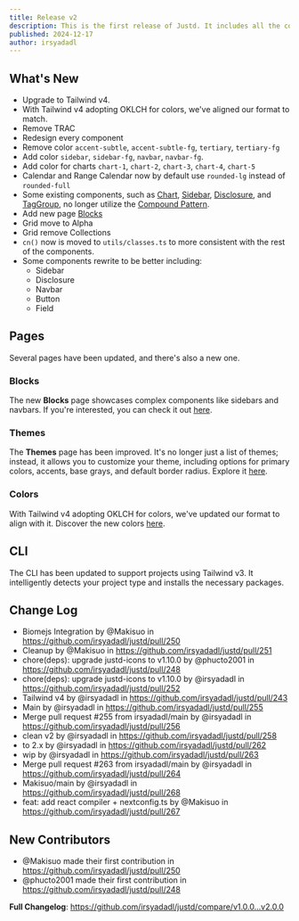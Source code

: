 ```yaml
---
title: Release v2
description: This is the first release of Justd. It includes all the components and utilities that you need to build your next project.
published: 2024-12-17
author: irsyadadl
---
```


## What's New
- Upgrade to Tailwind v4.
- With Tailwind v4 adopting OKLCH for colors, we've aligned our format to match.
- Remove TRAC
- Redesign every component
- Remove color `accent-subtle`, `accent-subtle-fg`, `tertiary`, `tertiary-fg`
- Add color `sidebar`, `sidebar-fg`, `navbar`, `navbar-fg`.
- Add color for charts `chart-1`, `chart-2`, `chart-3`, `chart-4`, `chart-5`
- Calendar and Range Calendar now by default use `rounded-lg` instead of `rounded-full`
- Some existing components, such as [Chart](/docs/components/charts/setup), [Sidebar](/docs/components/layouts/sidebar), [Disclosure](/docs/components/navigation/disclosure), and [TagGroup](/docs/components/collections/tag-group), no longer utilize the [Compound Pattern](https://www.patterns.dev/react/compound-pattern/).
- Add new page [Blocks](/blocks)
- Grid move to Alpha
- Grid remove Collections
- `cn()` now is moved to `utils/classes.ts` to more consistent with the rest of the components.
- Some components rewrite to be better including:
  - Sidebar
  - Disclosure
  - Navbar
  - Button
  - Field



## Pages
Several pages have been updated, and there's also a new one.

### Blocks
The new **Blocks** page showcases complex components like sidebars and navbars. If you're interested, you can check it out [here](/blocks).

### Themes
The **Themes** page has been improved. It's no longer just a list of themes; instead, it allows you to customize your theme, including options for primary colors, accents, base grays, and default border radius. Explore it [here](/themes).

### Colors
With Tailwind v4 adopting OKLCH for colors, we've updated our format to align with it. Discover the new colors [here](/colors).

## CLI
The CLI has been updated to support projects using Tailwind v3. It intelligently detects your project type and installs the necessary packages.

## Change Log
* Biomejs Integration by @Makisuo in https://github.com/irsyadadl/justd/pull/250
* Cleanup by @Makisuo in https://github.com/irsyadadl/justd/pull/251
* chore(deps): upgrade justd-icons to v1.10.0 by @phucto2001 in https://github.com/irsyadadl/justd/pull/248
* chore(deps): upgrade justd-icons to v1.10.0 by @irsyadadl in https://github.com/irsyadadl/justd/pull/252
* Tailwind v4 by @irsyadadl in https://github.com/irsyadadl/justd/pull/243
* Main by @irsyadadl in https://github.com/irsyadadl/justd/pull/255
* Merge pull request #255 from irsyadadl/main by @irsyadadl in https://github.com/irsyadadl/justd/pull/256
* clean v2 by @irsyadadl in https://github.com/irsyadadl/justd/pull/258
* to 2.x by @irsyadadl in https://github.com/irsyadadl/justd/pull/262
* wip by @irsyadadl in https://github.com/irsyadadl/justd/pull/263
* Merge pull request #263 from irsyadadl/main by @irsyadadl in https://github.com/irsyadadl/justd/pull/264
* Makisuo/main by @irsyadadl in https://github.com/irsyadadl/justd/pull/268
* feat: add react compiler + nextconfig.ts by @Makisuo in https://github.com/irsyadadl/justd/pull/267

## New Contributors
* @Makisuo made their first contribution in https://github.com/irsyadadl/justd/pull/250
* @phucto2001 made their first contribution in https://github.com/irsyadadl/justd/pull/248

**Full Changelog**: https://github.com/irsyadadl/justd/compare/v1.0.0...v2.0.0

